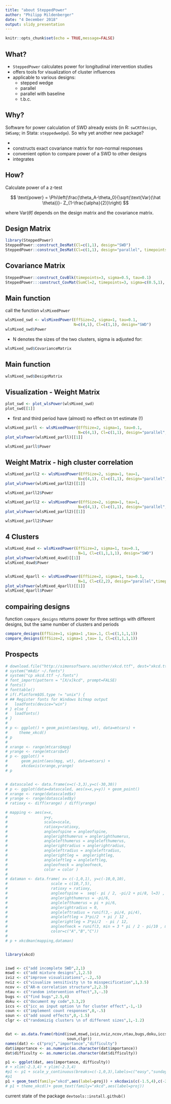 ```yaml
---
title: "about SteppedPower"
author: "Philipp Mildenberger"
date: "4 December 2018"
output: slidy_presentation
---
```


```r
knitr::opts_chunk$set(echo = TRUE,message=FALSE)
```

## What?

* `SteppedPower` calculates power for longitudinal intervention studies
* offers tools for visualization of cluster influences
* applicable to various designs:
    + stepped wedge
    + parallel
    + parallel with baseline
    + t.b.c. 



## Why?

Software for power calculation of SWD already exists (in R: `swCRTdesign`, `SWSamp`;  in Stata: `steppedwedge`).
So why yet another new package?

* 
* constructs exact covariance matrix for non-normal responses
* convenient option to compare power of a SWD to other designs 
* integrates 

## How?

Calculate power of a z-test 

$$ \text{power} = \Phi\left(\frac{\theta_A-\theta_0}{\sqrt{\text{Var}(\hat \theta)}}- Z_{1-\frac{\alpha}{2}}\right) $$ 


where $\text{Var}(\hat \theta)$ depends on the design matrix and the covariance matrix.

## Design Matrix

```r
library(SteppedPower)
SteppedPower::construct_DesMat(Cl=c(1,1), design="SWD")
SteppedPower::construct_DesMat(Cl=c(1,1), design="parallel", timepoints=3)
```

## Covariance Matrix

```r
SteppedPower::construct_CovBlk(timepoints=3, sigma=0.5, tau=0.1)
SteppedPower:::construct_CovMat(SumCl=2, timepoints=3, sigma=c(0.5,1), tau=0.1)
```

## Main function
call the function `wlsMixedPower`
```r
wlsMixed_swd <- wlsMixedPower(EffSize=2, sigma=1, tau=0.1, 
                              N=c(4,1), Cl=c(1,1), design="SWD")
wlsMixed_swd$Power
```

* N denotes the sizes of the two clusters, sigma is adjusted for:
```r
wlsMixed_swd$CovarianceMatrix
```


## Main function
```r
wlsMixed_swd$DesignMatrix
```

## Visualization - Weight Matrix
```r
plot_swd <- plot_wlsPower(wlsMixed_swd)
plot_swd[[1]]
```

* first and third period have (almost) no effect on trt estimate (!)

```r
wlsMixed_parll <- wlsMixedPower(EffSize=2, sigma=1, tau=0.1, 
                                N=c(4,1), Cl=c(1,1), design="parallel",timepoints=3)
plot_wlsPower(wlsMixed_parll)[[1]]

wlsMixed_parll$Power
```

## Weight Matrix - high cluster correlation 


```r
wlsMixed_parll2 <- wlsMixedPower(EffSize=2, sigma=1, tau=1, 
                                N=c(4,1), Cl=c(1,1), design="parallel",timepoints=3)
plot_wlsPower(wlsMixed_parll2)[[1]]

wlsMixed_parll2$Power
```


```r
wlsMixed_parll2 <- wlsMixedPower(EffSize=2, sigma=1, tau=1, 
                                N=c(4,1), Cl=c(1,1), design="parallel",timepoints=3)
plot_wlsPower(wlsMixed_parll2)[[1]]

wlsMixed_parll2$Power
```


## 4 Clusters
```r
wlsMixed_4swd <- wlsMixedPower(EffSize=2, sigma=1, tau=0.1, 
                                N=1, Cl=c(1,1,1,1), design="SWD")
plot_wlsPower(wlsMixed_4swd)[[1]]
wlsMixed_4swd$Power


wlsMixed_4parll <- wlsMixedPower(EffSize=2, sigma=1, tau=0.1, 
                                N=1, Cl=c(2,2), design="parallel",timepoints=5)
plot_wlsPower(wlsMixed_4parll)[[1]]
wlsMixed_4parll$Power
```


## compairing designs
function `compare_designs` returns power for three settings with different designs, but the same 
number of clusters and periods
```r
compare_designs(EffSize=1, sigma=1 ,tau=.1, Cl=c(1,1,1,1))
compare_designs(EffSize=2, sigma=1 ,tau= 1, Cl=c(1,1,1,1))
```


## Prospects 

```r
# download.file("http://simonsoftware.se/other/xkcd.ttf", dest="xkcd.ttf", mode="wb")
# system("mkdir ~/.fonts") 
# system("cp xkcd.ttf ~/.fonts") 
# font_import(pattern = "[X/x]kcd", prompt=FALSE) 
# fonts() 
# fonttable() 
# if(.Platform$OS.type != "unix") { 
# ## Register fonts for Windows bitmap output 
#   loadfonts(device="win")
# } else {  
#   loadfonts() 
# }
# 
# p <- ggplot() + geom_point(aes(mpg, wt), data=mtcars) +
#     theme_xkcd()
# p
# 
# xrange <- range(mtcars$mpg)
# yrange <- range(mtcars$wt)
# p <- ggplot() +
#      geom_point(aes(mpg, wt), data=mtcars) +
#      xkcdaxis(xrange,yrange)
# p


# datascaled <- data.frame(x=c(-3,3),y=c(-30,30))
# p <- ggplot(data=datascaled, aes(x=x,y=y)) + geom_point()
# xrange <- range(datascaled$x)
# yrange <- range(datascaled$y)
# ratioxy <- diff(xrange) / diff(yrange)

# mapping <- aes(x=x,
#                y=y,
#                scale=scale,
#                ratioxy=ratioxy,
#                angleofspine = angleofspine,
#                anglerighthumerus = anglerighthumerus,
#                anglelefthumerus = anglelefthumerus,
#                anglerightradius = anglerightradius,
#                angleleftradius = angleleftradius,
#                anglerightleg =  anglerightleg,
#                angleleftleg = angleleftleg,
#                angleofneck = angleofneck,
#                color = color )
#  
# dataman <- data.frame( x= c(-1,0,1), y=c(-10,0,10),
#                   scale = c(10,7,5),
#                   ratioxy = ratioxy,
#                   angleofspine =  seq(- pi / 2, -pi/2 + pi/8, l=3) ,
#                   anglerighthumerus = -pi/6,
#                   anglelefthumerus = pi + pi/6,
#                   anglerightradius = 0,
#                   angleleftradius = runif(3,- pi/4, pi/4),
#                   angleleftleg = 3*pi/2  + pi / 12 ,
#                   anglerightleg = 3*pi/2  - pi / 12,
#                   angleofneck = runif(3, min = 3 * pi / 2 - pi/10 , max = 3 * pi / 2 + pi/10),
#                   color=c("A","B","C"))
#  
# p + xkcdman(mapping,dataman)


library(xkcd)


iswd <- c("add incomplete SWD",2,1)
mswd <- c("add mixture designs",1,2.5)
iviz <- c("improve visualizations",-.2,.5)
nviz <- c("visualize sensitivity \n to misspecification",1,3.5)
ncov <- c("AR-m correlation structure",2,2.3)
ntau <- c("random intervention effect",3,-.3)
bugs <- c("find bugs",2.5,4)
doku <- c("document my code",3.3,2)
iccs <- c("icc as input option \n for cluster effect",-1,-1)
coun <- c("implement count responses",0,-.5)
soun <- c("add sound effects",0,-1.5)
clgr <- c("randomizig clusters \n of different sizes",1,-1.2)


dat <- as.data.frame(rbind(iswd,mswd,iviz,nviz,ncov,ntau,bugs,doku,iccs,coun,
                           soun,clgr))
names(dat) <- c("proj","importance","difficulty")
dat$importance <- as.numeric(as.character(dat$importance))
dat$difficulty <- as.numeric(as.character(dat$difficulty))

p1 <- ggplot(dat, aes(importance, difficulty)) 
# + xlim(-2.3,4) + ylim(-2.3,4)
#p1 <- p1 + scale_y_continuous(breaks=c(-1,0,3),labels=c("easy","sunday afternoon","eehm .. Jochem??"))
#p1
p1 + geom_text(family="xkcd",aes(label=proj)) + xkcdaxis(c(-1.5,4),c(-2.3,4))
# p1 + theme_xkcd()+ geom_text(family="xkcd",aes(label=proj))
```

<!-- ... a lot. -->


<!-- * add 'edge cases' of SWD, e.g. incomplete designs -->
<!-- * add mixtures of SWD and parallel designs -->
<!-- * improve existing visualizations -->
<!-- * find (and implement) visualizations for the sensitivity to misspecification -->
<!-- * ...  -->



current state of the package    `devtools::install.github()`
